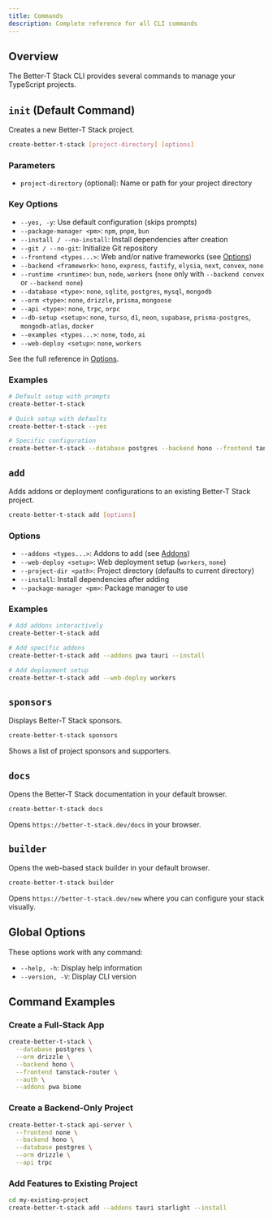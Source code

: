 ```yaml
---
title: Commands
description: Complete reference for all CLI commands
---
```


## Overview

The Better-T Stack CLI provides several commands to manage your TypeScript projects.

## `init` (Default Command)

Creates a new Better-T Stack project.

```bash
create-better-t-stack [project-directory] [options]
```

### Parameters

- `project-directory` (optional): Name or path for your project directory

### Key Options

- `--yes, -y`: Use default configuration (skips prompts)
- `--package-manager <pm>`: `npm`, `pnpm`, `bun`
- `--install / --no-install`: Install dependencies after creation
- `--git / --no-git`: Initialize Git repository
- `--frontend <types...>`: Web and/or native frameworks (see [Options](/docs/cli/options#frontend))
- `--backend <framework>`: `hono`, `express`, `fastify`, `elysia`, `next`, `convex`, `none`
- `--runtime <runtime>`: `bun`, `node`, `workers` (`none` only with `--backend convex` or `--backend none`)
- `--database <type>`: `none`, `sqlite`, `postgres`, `mysql`, `mongodb`
- `--orm <type>`: `none`, `drizzle`, `prisma`, `mongoose`
- `--api <type>`: `none`, `trpc`, `orpc`
- `--db-setup <setup>`: `none`, `turso`, `d1`, `neon`, `supabase`, `prisma-postgres`, `mongodb-atlas`, `docker`
- `--examples <types...>`: `none`, `todo`, `ai`
- `--web-deploy <setup>`: `none`, `workers`

See the full reference in [Options](/docs/cli/options).

### Examples

```bash
# Default setup with prompts
create-better-t-stack 

# Quick setup with defaults
create-better-t-stack --yes

# Specific configuration
create-better-t-stack --database postgres --backend hono --frontend tanstack-router
```

## `add`

Adds addons or deployment configurations to an existing Better-T Stack project.

```bash
create-better-t-stack add [options]
```

### Options

- `--addons <types...>`: Addons to add (see [Addons](/docs/cli/options#addons))
- `--web-deploy <setup>`: Web deployment setup (`workers`, `none`)
- `--project-dir <path>`: Project directory (defaults to current directory)
- `--install`: Install dependencies after adding
- `--package-manager <pm>`: Package manager to use

### Examples

```bash
# Add addons interactively
create-better-t-stack add

# Add specific addons
create-better-t-stack add --addons pwa tauri --install

# Add deployment setup
create-better-t-stack add --web-deploy workers
```

## `sponsors`

Displays Better-T Stack sponsors.

```bash
create-better-t-stack sponsors
```

Shows a list of project sponsors and supporters.

## `docs`

Opens the Better-T Stack documentation in your default browser.

```bash
create-better-t-stack docs
```

Opens `https://better-t-stack.dev/docs` in your browser.

## `builder`

Opens the web-based stack builder in your default browser.

```bash
create-better-t-stack builder
```

Opens `https://better-t-stack.dev/new` where you can configure your stack visually.

## Global Options

These options work with any command:

- `--help, -h`: Display help information
- `--version, -V`: Display CLI version

## Command Examples

### Create a Full-Stack App

```bash
create-better-t-stack \
  --database postgres \
  --orm drizzle \
  --backend hono \
  --frontend tanstack-router \
  --auth \
  --addons pwa biome
```

### Create a Backend-Only Project

```bash
create-better-t-stack api-server \
  --frontend none \
  --backend hono \
  --database postgres \
  --orm drizzle \
  --api trpc
```

### Add Features to Existing Project

```bash
cd my-existing-project
create-better-t-stack add --addons tauri starlight --install
```
